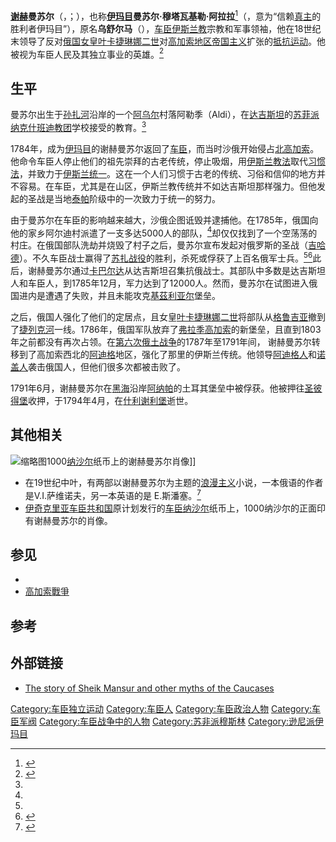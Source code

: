 {{Infobox military person
|name          = 谢赫曼苏尔（乌舒尔马）<br />{{lang|ce|Шейх Мансур}}（{{lang|ce|Ушурма}}）
|birth_date          = 1760年
|death_date          = 1794年4月
|birth_place  = [[车臣共和国|车臣]]{{le|阿勒季|Aldi (Chechnya)}}
|death_place  = [[俄罗斯帝国|俄罗斯帝国]][[什利謝利堡|什利谢利堡]]
|placeofburial = 
|image         = Шейх Мансур.jpg
|caption       = 
|nickname      =
|allegiance    = 
|serviceyears  = 
|rank          = 
|commands      = 
|battles       = 
|awards        =
|laterwork     = 
}}
'''[[谢赫_(称号)|谢赫]]曼苏尔'''（{{lang-ce|Шейх Мансур}}，{{lang-ar|الشيخ المنصور}}；{{bd|1760年||1794年|}}），也称'''[[伊玛目|伊玛目]]曼苏尔·穆塔瓦基勒·阿拉拉'''<ref name="Schaefer">{{cite book |title=The Insurgency in Chechnya and the North Caucasus: From Gazavat to Jihad |author=Robert W. Schaefer |publisher=ABC-CLIO |year=2010}}</ref>{{rp|56}}（{{lang-ar|الإمام المنصور المتوكل على الله}}，意为“信赖[[阿拉|真主]]的胜利者伊玛目”），原名'''乌舒尔马'''（{{lang|ce|Ушурма}}），[[车臣人|车臣]][[伊斯兰教|伊斯兰教]]宗教和军事领袖，他在18世纪末领导了反对[[俄国沙皇|俄国女皇]][[叶卡捷琳娜二世|叶卡捷琳娜二世]]对[[高加索地区|高加索地区]][[帝国主义|帝国主义]]扩张的[[抵抗运动|抵抗运动]]。他被视为车臣人民及其独立事业的英雄。<ref>{{cite book |title=Historical Dictionary of the Chechen Conflict |first=Ali |last=Askerov |publisher=Rowman & Littlefield |year=2015 |page=3}}</ref>

== 生平 ==
曼苏尔出生于[[孙扎河|孙扎河]]沿岸的一个[[阿烏爾|阿乌尔]]村落阿勒季（Aldi），在[[达吉斯坦共和国|达吉斯坦]]的[[苏菲派|苏菲派]][[納克什班迪教團|纳克什班迪教团]]学校接受的教育。<ref name="Schaefer"/>{{rp|56}}

1784年，成为[[伊玛目|伊玛目]]的谢赫曼苏尔返回了[[车臣共和国|车臣]]，而当时沙俄开始侵占[[北高加索|北高加索]]。他命令车臣人停止他们的祖先崇拜的古老{{le|纳克神话|Vainakh mythology|异教}}传统，停止吸烟，用[[伊斯兰教法|伊斯兰教法]]取代[[习惯法|习惯法]]，并致力于[[泛伊斯蘭主義|伊斯兰统一]]。这在一个人们习惯于古老的传统、习俗和信仰的地方并不容易。在车臣，尤其是在山区，伊斯兰教传统并不如达吉斯坦那样强力。但他发起的圣战是当地[[泰帕|泰帕]]阶级中的一次致力于统一的努力。

由于曼苏尔在车臣的影响越来越大，沙俄企图诋毁并逮捕他。在1785年，俄国向他的家乡阿尔迪村派遣了一支多达5000人的{{le|讨伐|Punitive expedition}}部队，<ref name="Schaefer"/>{{rp|57}}却仅仅找到了一个空荡荡的村庄。在俄国部队洗劫并烧毁了村子之后，曼苏尔宣布发起对俄罗斯的圣战（[[吉哈德|吉哈德]]）。不久车臣战士赢得了[[蘇扎戰役|苏扎战役]]的胜利，杀死或俘获了上百名俄军士兵。<ref name="Schaefer"/>{{rp|57}}<ref>{{Cite book |first=John Frederick |last=Baddeley |title=The Russian Conquest of the Caucasus |publisher=Curzon Press |year=1999 |page=49}}</ref>此后，谢赫曼苏尔通过[[卡巴爾達-巴爾卡爾共和國|卡巴尔达]]从达吉斯坦召集抗俄战士。其部队中多数是达吉斯坦人和车臣人，到1785年12月，军力达到了12000人。然而，曼苏尔在试图进入俄国进内是遭遇了失败，并且未能攻克[[基茲利亞爾|基茲利亚尔]]堡垒。

之后，俄国人强化了他们的定居点，且女皇[[叶卡捷琳娜二世|叶卡捷琳娜二世]]将部队从[[格鲁吉亚|格鲁吉亚]]撤到了[[捷列克河|捷列克河]]一线。1786年，俄国军队放弃了[[弗拉季高加索|弗拉季高加索]]的新堡垒，且直到1803年之前都没有再次占领。在[[第六次俄土战争|第六次俄土战争]]的1787年至1791年间， 谢赫曼苏尔转移到了高加索西北的[[阿迪格共和国|阿迪格]]地区，强化了那里的伊斯兰传统。他领导[[阿迪格人|阿迪格人]]和[[諾蓋人|诺盖人]]袭击俄国人，但他们很多次都被击败了。

1791年6月，谢赫曼苏尔在[[黑海|黑海]]沿岸[[阿纳帕|阿纳帕]]的土耳其堡垒中被俘获。他被押往[[圣彼得堡|圣彼得堡]]收押，于1794年4月，在[[什利謝利堡|什利谢利堡]]逝世。

== 其他相关 ==
[[File:1000_нахаров_(аверс).png|缩略图]]1000[[车臣纳沙尔|纳沙尔]]纸币上的谢赫曼苏尔肖像]]

* 在19世纪中叶，有两部以谢赫曼苏尔为主题的[[浪漫主义|浪漫主义]]小说，一本俄语的作者是V.I.萨维诺夫，另一本英语的是 E.斯潘塞。<ref>{{cite book |title=Muslim Resistance to the Tsar: Shamil and the Conquest of Chechnia and Daghestan |first=Moshe |last=Gammer |year=2013 |publisher=Routledge}}</ref>{{rp|314}}
* [[伊奇克里亚车臣共和国|伊奇克里亚车臣共和国]]原计划发行的[[车臣纳沙尔|车臣纳沙尔]]纸币上，1000纳沙尔的正面印有谢赫曼苏尔的肖像。

== 参见 ==
* {{le|高加索伊玛目国|Caucasian Imamate}}
* [[高加索戰爭|高加索戰爭]]

== 参考 ==
{{Reflist}}

== 外部链接 ==
* [http://www.politicalcomics.info/ebook/the-story-of-sheik-mansur-and-other-myths-of-the-caucases// The story of Sheik Mansur and other myths of the Caucases]{{Webarchive|url=https://archive.is/20140211121850/http://www.politicalcomics.info/ebook/the-story-of-sheik-mansur-and-other-myths-of-the-caucases// |date=2014-02-11 }}

{{車臣|nocat}}
{{DEFAULTSORT:Mansur, Sheikh}}
[[Category:车臣独立运动|Category:车臣独立运动]]
[[Category:车臣人|Category:车臣人]]
[[Category:车臣政治人物|Category:车臣政治人物]]
[[Category:车臣军阀|Category:车臣军阀]]
[[Category:车臣战争中的人物|Category:车臣战争中的人物]]
[[Category:苏非派穆斯林|Category:苏非派穆斯林]]
[[Category:逊尼派伊玛目|Category:逊尼派伊玛目]]